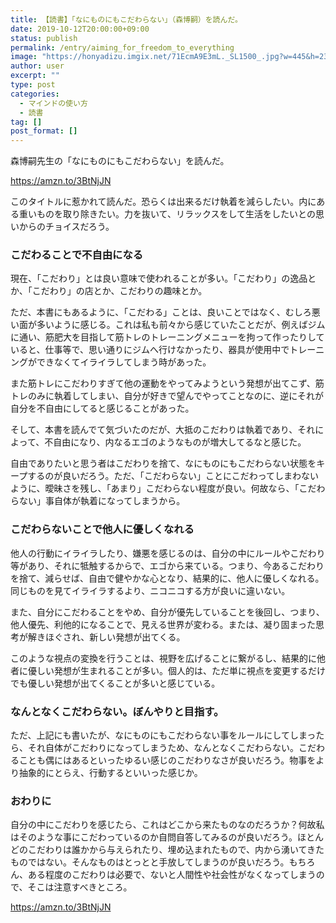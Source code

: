 ```yaml
---
title: 【読書】「なにものにもこだわらない」（森博嗣）を読んだ。
date: 2019-10-12T20:00:00+09:00
status: publish
permalink: /entry/aiming_for_freedom_to_everything
image: "https://honyadizu.imgix.net/71EcmA9E3mL._SL1500_.jpg?w=445&h=230&fit=crop&crop=entropy"
author: user
excerpt: ""
type: post
categories:
  - マインドの使い方
  - 読書
tag: []
post_format: []
---
```


森博嗣先生の「なにものにもこだわらない」を読んだ。

https://amzn.to/3BtNjJN

このタイトルに惹かれて読んだ。恐らくは出来るだけ執着を減らしたい。内にある重いものを取り除きたい。力を抜いて、リラックスをして生活をしたいとの思いからのチョイスだろう。

### こだわることで不自由になる

現在、「こだわり」とは良い意味で使われることが多い。「こだわり」の逸品とか、「こだわり」の店とか、こだわりの趣味とか。

ただ、本書にもあるように、「こだわる」ことは、良いことではなく、むしろ悪い面が多いように感じる。これは私も前々から感じていたことだが、例えばジムに通い、筋肥大を目指して筋トレのトレーニングメニューを拘って作ったりしていると、仕事等で、思い通りにジムへ行けなかったり、器具が使用中でトレーニングができなくてイライラしてしまう時があった。

また筋トレにこだわりすぎて他の運動をやってみようという発想が出てこず、筋トレのみに執着してしまい、自分が好きで望んでやってことなのに、逆にそれが自分を不自由にしてると感じることがあった。

そして、本書を読んでて気づいたのだが、大抵のこだわりは執着であり、それによって、不自由になり、内なるエゴのようなものが増大してるなと感じた。

自由でありたいと思う者はこだわりを捨て、なにものにもこだわらない状態をキープするのが良いだろう。ただ、「こだわらない」ことにこだわってしまわないように、曖昧さを残し、「あまり」こだわらない程度が良い。何故なら、「こだわらない」事自体が執着になってしまうから。

### こだわらないことで他人に優しくなれる

他人の行動にイライラしたり、嫌悪を感じるのは、自分の中にルールやこだわり等があり、それに牴触するからで、エゴから来ている。つまり、今あるこだわりを捨て、減らせば、自由で健やかな心となり、結果的に、他人に優しくなれる。  
同じものを見てイライラするより、ニコニコする方が良いに違いない。

また、自分にこだわることをやめ、自分が優先していることを後回し、つまり、他人優先、利他的になることで、見える世界が変わる。または、凝り固まった思考が解きほぐされ、新しい発想が出てくる。

このような視点の変換を行うことは、視野を広げることに繋がるし、結果的に他者に優しい発想が生まれることが多い。個人的は、ただ単に視点を変更するだけでも優しい発想が出てくることが多いと感じている。

### なんとなくこだわらない。ぼんやりと目指す。

ただ、上記にも書いたが、なにものにもこだわらない事をルールにしてしまったら、それ自体がこだわりになってしまうため、なんとなくこだわらない。こだわることも偶にはあるといったゆるい感じのこだわりなさが良いだろう。物事をより抽象的にとらえ、行動するといいった感じか。

### おわりに

自分の中にこだわりを感じたら、これはどこから来たものなのだろうか？何故私はそのような事にこだわっているのか自問自答してみるのが良いだろう。ほとんどのこだわりは誰かから与えられたり、埋め込まれたもので、内から湧いてきたものではない。そんなものはとっとと手放してしまうのが良いだろう。もちろん、ある程度のこだわりは必要で、ないと人間性や社会性がなくなってしまうので、そこは注意すべきところ。

https://amzn.to/3BtNjJN

